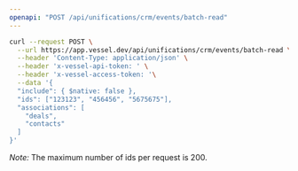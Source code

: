 ```yaml
---
openapi: "POST /api/unifications/crm/events/batch-read"
---
```


<RequestExample>

```bash Request
curl --request POST \
  --url https://app.vessel.dev/api/unifications/crm/events/batch-read \
  --header 'Content-Type: application/json' \
  --header 'x-vessel-api-token: ' \
  --header 'x-vessel-access-token: '\
  --data '{
  "include": { $native: false },
  "ids": ["123123", "456456", "5675675"],
  "associations": [
    "deals",
    "contacts"
  ]
}'
```

</RequestExample>

*Note:* The maximum number of ids per request is 200.
